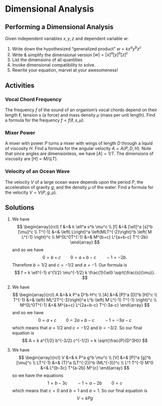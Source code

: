 # Dimensional Analysis


## Performing a Dimensional Analysis

Given independent variables $x,y,z$ and dependent variable $w$:

1. Write down the hypothesized "generalized product" $w = k x^a y^b z^c$
2. Write \& simplify the dimensional version $[w] = [x]^a [y]^b [z]^c$
3. List the dimensions of all quantities
4. Invoke dimensional compatibility to solve.
5. Rewrite your equation, marvel at your awesomeness!


## Activities

### Vocal Chord Frequency

The frequency $f$ of the sound of an organism's vocal chords depend on their length $\ell$, tension $s$ (a force) and mass density $\mu$ (mass per unit length). Find a formula for the frequency $f = f(\ell, s, \mu).$

### Mixer Power

A mixer with power $P$ turns a mixer with wings of length $D$ through a liquid of viscosity $H$. Find a formula for the angular velocity $A = A(P,D,H)$. Note that since angles are dimensionless, we have $[A] = 1/T$. The dimensions of viscosity are $[H] = M/(LT)$.

### Velocity of an Ocean Wave

The velocity $V$ of a large ocean wave depends upon the period $P$, the acceleration of gravity $g$, and the density $\mu$ of the water. Find a formula for the velocity $V=V(P,g,\mu)$.



## Solutions

1. We have
$$
\begin{array}{rcl}
f &=& k \ell^a s^b \mu^c \\
[f] &=&  [\ell]^a [s]^b [\mu]^c \\
T^{-1} &=& \left( L\right)^a \left(MLT^{-2}\right)^b \left( M L^{-1}  \right)^c \\
M^0L^0T^{-1} &=& M^{b+c} L^{a+b-c} T^{-2b}
\end{array}
$$
and so we have
$$
0 = b+c \qquad 0 = a+b-c \qquad -1=-2b.
$$
Therefore $b=1/2$ and $c=-1/2$ and $a=-1$. Our formula is
$$
f = k \ell^{-1} s^{1/2} \mu^{-1/2} k \frac{1}{\ell} \sqrt{\frac{s}{\mu}}.
$$
2. We have
$$
\begin{array}{rcl}
A &=& k P^a D^b H^c \\
[A] &=&  [P]^a [D]^b [H]^c \\
T^{-1} &=& \left( ML^2T^{-3}\right)^a L^b \left( M L^{-1} T^{-1}  \right)^c \\
M^0L^0T^{-1} &=& M^{a+c} L^{2a+b-c} T^{-3a-c}
\end{array}
$$
and so  we have
$$
0 = a+c \qquad 0 = 2a+b-c \qquad -1 = -3a-c
$$
which means that $a=1/2$ and $c=-1/2$ and $b=-3/2$. So our final equation is
$$
A = k a^{1/2} b^{-3/2} c^{-1/2} = k \sqrt{\frac{P}{D^3H}}
$$

3. We have
$$
\begin{array}{rcl}
V &=& k P^a g^b \mu^c \\
[V] &=& [P]^a [g]^b [\mu]^c \\
LT^{-1} &=& (T)^a (LT^{-2})^b (ML^{-3})^c \\
 L^1 T^{-1} M^0 &=& L^{b-3c} T^{a-2b} M^{c}
\end{array}
$$
so we have the equations
$$
1 = b - 3c \qquad -1 = a-2b \qquad 0 = c
$$
which means that $c=0$ and $b=1$ and $a=1$. So our final equation is
$$
V = k Pg
$$
